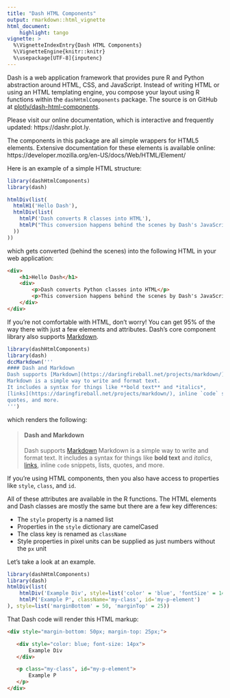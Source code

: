 ```yaml
---
title: "Dash HTML Components"
output: rmarkdown::html_vignette
html_document:
    highlight: tango
vignette: >
  %\VignetteIndexEntry{Dash HTML Components}
  %\VignetteEngine{knitr::knitr}
  %\usepackage[UTF-8]{inputenc}
---
```


Dash is a web application framework that provides pure R and Python abstraction around HTML, CSS, and JavaScript. Instead of writing HTML or using an HTML templating engine, you compose your layout using R functions within the `dashHtmlComponents` package. The source is on GitHub at [plotly/dash-html-components](https://github.com/plotly/dash-html-components).

Please visit our online documentation, which is interactive and frequently updated:  https://dashr.plot.ly.

The components in this package are all simple wrappers for HTML5 elements. Extensive documentation for these elements is available online: https://developer.mozilla.org/en-US/docs/Web/HTML/Element/

Here is an example of a simple HTML structure:

```r
library(dashHtmlComponents)
library(dash)

htmlDiv(list(
  htmlH1('Hello Dash'),
  htmlDiv(list(
    htmlP('Dash converts R classes into HTML'),
    htmlP("This conversion happens behind the scenes by Dash's JavaScript front-end")
  ))
))
```

which gets converted (behind the scenes) into the following HTML in your web application:

```html
<div>
    <h1>Hello Dash</h1>
    <div>
        <p>Dash converts Python classes into HTML</p>
        <p>This conversion happens behind the scenes by Dash's JavaScript front-end</p>
    </div>
</div>
```

If you're not comfortable with HTML, don't worry! You can get 95% of the way there with just a few elements and attributes. Dash's core component library also supports [Markdown](https://daringfireball.net/projects/markdown/).

```r
library(dashHtmlComponents)
library(dash)
dccMarkdown('''
#### Dash and Markdown
Dash supports [Markdown](https://daringfireball.net/projects/markdown/).
Markdown is a simple way to write and format text.
It includes a syntax for things like **bold text** and *italics*,
[links](https://daringfireball.net/projects/markdown/), inline `code` snippets, lists,
quotes, and more.
''')
```

which renders the following:

> #### Dash and Markdown
Dash supports [Markdown](https://daringfireball.net/projects/markdown/) Markdown is a simple way to write and format text. It includes a syntax for things like **bold text** and *italics*, [links](https://daringfireball.net/projects/markdown/), inline `code` snippets, lists, quotes, and more.

If you're using HTML components, then you also have access to properties like `style`, `class`, and `id`.

All of these attributes are available in the R functions. The HTML elements and Dash classes are mostly the same but there are a few key differences:

* The `style` property is a named list
* Properties in the `style` dictionary are camelCased
* The class key is renamed as `className`
* Style properties in pixel units can be supplied as just numbers without the `px` unit

Let's take a look at an example.

```r
library(dashHtmlComponents)
library(dash)
htmlDiv(list(
    htmlDiv('Example Div', style=list('color' = 'blue', 'fontSize' = 14)),
    htmlP('Example P', className='my-class', id='my-p-element')
), style=list('marginBottom' = 50, 'marginTop' = 25))
```

That Dash code will render this HTML markup:

```html
<div style="margin-bottom: 50px; margin-top: 25px;">

   <div style="color: blue; font-size: 14px">
       Example Div
   </div>

   <p class="my-class", id="my-p-element">
       Example P
   </p>
</div>
```
